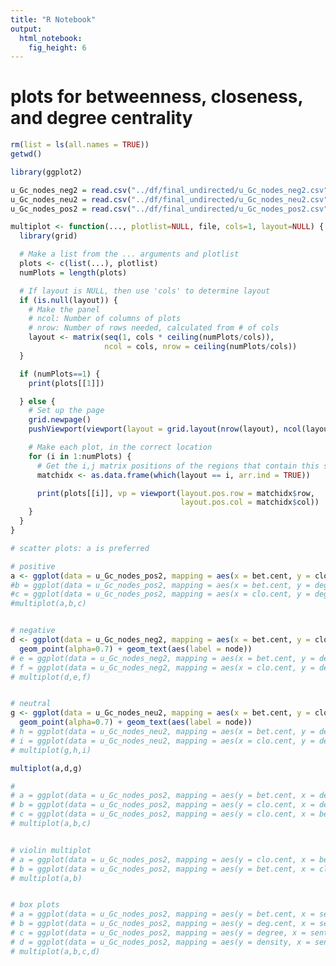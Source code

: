 ```yaml
---
title: "R Notebook"
output: 
  html_notebook: 
    fig_height: 6
---
```


# plots for betweenness, closeness, and degree centrality

```r
rm(list = ls(all.names = TRUE))
getwd()

library(ggplot2)

u_Gc_nodes_neg2 = read.csv("../df/final_undirected/u_Gc_nodes_neg2.csv")
u_Gc_nodes_neu2 = read.csv("../df/final_undirected/u_Gc_nodes_neu2.csv")
u_Gc_nodes_pos2 = read.csv("../df/final_undirected/u_Gc_nodes_pos2.csv")
```

```r
multiplot <- function(..., plotlist=NULL, file, cols=1, layout=NULL) {
  library(grid)

  # Make a list from the ... arguments and plotlist
  plots <- c(list(...), plotlist)
  numPlots = length(plots)

  # If layout is NULL, then use 'cols' to determine layout
  if (is.null(layout)) {
    # Make the panel
    # ncol: Number of columns of plots
    # nrow: Number of rows needed, calculated from # of cols
    layout <- matrix(seq(1, cols * ceiling(numPlots/cols)),
                     ncol = cols, nrow = ceiling(numPlots/cols))
  }

  if (numPlots==1) {
    print(plots[[1]])

  } else {
    # Set up the page
    grid.newpage()
    pushViewport(viewport(layout = grid.layout(nrow(layout), ncol(layout))))

    # Make each plot, in the correct location
    for (i in 1:numPlots) {
      # Get the i,j matrix positions of the regions that contain this subplot
      matchidx <- as.data.frame(which(layout == i, arr.ind = TRUE))

      print(plots[[i]], vp = viewport(layout.pos.row = matchidx$row,
                                      layout.pos.col = matchidx$col))
    }
  }
}
```

```r
# scatter plots: a is preferred

# positive
a <- ggplot(data = u_Gc_nodes_pos2, mapping = aes(x = bet.cent, y = clo.cent, size = deg.cent, color = deg.cent)) + geom_point(alpha=0.7) + geom_text(aes(label = node))
#b = ggplot(data = u_Gc_nodes_pos2, mapping = aes(x = bet.cent, y = deg.cent, size = clo.cent, color = clo.cent)) + geom_point(alpha=0.7) + geom_text(aes(label = node))
#c = ggplot(data = u_Gc_nodes_pos2, mapping = aes(x = clo.cent, y = deg.cent, size = bet.cent, color = bet.cent)) + geom_point(alpha=0.7) + geom_text(aes(label = node))
#multiplot(a,b,c)


# negative
d <- ggplot(data = u_Gc_nodes_neg2, mapping = aes(x = bet.cent, y = clo.cent, size = deg.cent, color = deg.cent)) +
  geom_point(alpha=0.7) + geom_text(aes(label = node))
# e = ggplot(data = u_Gc_nodes_neg2, mapping = aes(x = bet.cent, y = deg.cent, size = clo.cent, color = clo.cent)) + geom_point(alpha=0.7) + geom_text(aes(label = node))
# f = ggplot(data = u_Gc_nodes_neg2, mapping = aes(x = clo.cent, y = deg.cent, size = bet.cent, color = bet.cent)) + geom_point(alpha=0.7) + geom_text(aes(label = node))
# multiplot(d,e,f)


# neutral
g <- ggplot(data = u_Gc_nodes_neu2, mapping = aes(x = bet.cent, y = clo.cent, size = deg.cent, color = deg.cent)) +
  geom_point(alpha=0.7) + geom_text(aes(label = node))
# h = ggplot(data = u_Gc_nodes_neu2, mapping = aes(x = bet.cent, y = deg.cent, size = clo.cent, color = clo.cent)) + geom_point(alpha=0.7) + geom_text(aes(label = node))
# i = ggplot(data = u_Gc_nodes_neu2, mapping = aes(x = clo.cent, y = deg.cent, size = bet.cent, color = bet.cent)) + geom_point(alpha=0.7) + geom_text(aes(label = node))
# multiplot(g,h,i)

multiplot(a,d,g)

```


```r
#
# a = ggplot(data = u_Gc_nodes_pos2, mapping = aes(y = bet.cent, x = deg.cent)) + geom_text(aes(label = node)) + geom_jitter()
# b = ggplot(data = u_Gc_nodes_pos2, mapping = aes(y = clo.cent, x = deg.cent)) + geom_text(aes(label = node)) + geom_jitter()
# c = ggplot(data = u_Gc_nodes_pos2, mapping = aes(y = clo.cent, x = bet.cent)) + geom_text(aes(label = node)) + geom_jitter()
# multiplot(a,b,c)


# violin multiplot
# a = ggplot(data = u_Gc_nodes_pos2, mapping = aes(y = clo.cent, x = bet.cent, fill = degree)) + geom_violin()
# b = ggplot(data = u_Gc_nodes_pos2, mapping = aes(y = bet.cent, x = clo.cent, fill = deg.cent)) + geom_violin()
# multiplot(a,b)


# box plots
# a = ggplot(data = u_Gc_nodes_pos2, mapping = aes(y = bet.cent, x = sentiment, fill = sentiment)) + geom_boxplot() + coord_flip()
# b = ggplot(data = u_Gc_nodes_pos2, mapping = aes(y = deg.cent, x = sentiment, fill = sentiment)) + geom_boxplot() + coord_flip()
# c = ggplot(data = u_Gc_nodes_pos2, mapping = aes(y = degree, x = sentiment, fill = sentiment)) + geom_boxplot() + coord_flip()
# d = ggplot(data = u_Gc_nodes_pos2, mapping = aes(y = density, x = sentiment, fill = sentiment)) + geom_boxplot() + coord_flip()
# multiplot(a,b,c,d)
```

